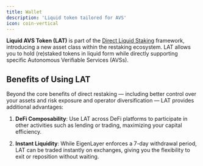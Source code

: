 ```yaml
---
title: Wallet
description: 'Liquid token tailored for AVS'
icon: coin-vertical
---
```


**Liquid AVS Token (LAT)** is part of the [Direct Liquid Staking](./direct-liquid-restaking) framework, introducing a new asset class within the restaking ecosystem. LAT allows you to hold (re)staked tokens in liquid form while directly supporting specific Autonomous Verifiable Services (AVSs).

## Benefits of Using LAT

Beyond the core benefits of direct restaking — including better control over your assets and risk exposure and operator diversification — LAT provides additional advantages:

1. **DeFi Composability**: Use LAT across DeFi platforms to participate in other activities such as lending or trading, maximizing your capital efficiency.

2. **Instant Liquidity**: While EigenLayer enforces a 7-day withdrawal period, LAT can be traded instantly on exchanges, giving you the flexibility to exit or reposition without waiting.

